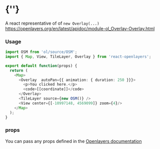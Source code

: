  
<Meta of={OverlayStories} />
 
# {'<Overlay />'}
 
A react representative of of `new Overlay(...)`
https://openlayers.org/en/latest/apidoc/module-ol_Overlay-Overlay.html
<Story of={OverlayStories.Primary} />

### Usage
```typescript
import OSM from 'ol/source/OSM';
import { Map, View, TileLayer, Overlay } from 'react-openlayers';

export default function(props) {
  return (
    <Map>
      <Overlay  autoPan={{ animation: { duration: 250 }}}>
        <p>You clicked here.</p>
        <code>[[coordinate]]</code>
      </Overlay>
      <TileLayer source={new OSM()} />
      <View center={[-10997148, 4569099]} zoom={4}/>
    </Map>
  );
}
```

### props

You can pass any props defined in the 
[Openlayers documentation](https://openlayers.org/en/latest/apidoc/module-ol_Overlay-Overlay.html)
